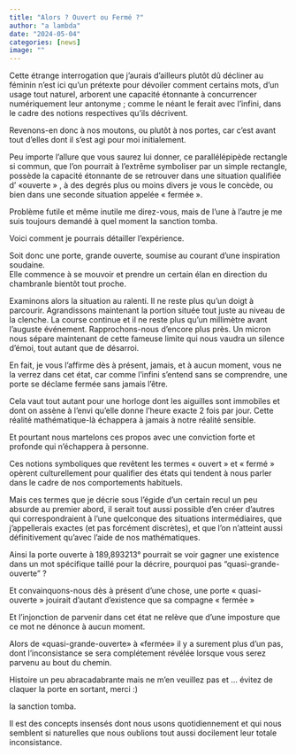 ```yaml
---
title: "Alors ? Ouvert ou Fermé ?"
author: "a lambda"
date: "2024-05-04"
categories: [news]
image: ""
---
```


Cette étrange interrogation que j'aurais d'ailleurs plutôt dû décliner au féminin n'est ici qu'un prétexte pour dévoiler comment certains mots, d'un usage tout naturel, arborent une capacité étonnante à concurrencer numériquement leur antonyme ; comme le néant le ferait avec l'infini, dans le cadre des notions respectives qu'ils décrivent.

Revenons-en donc à nos moutons, ou plutôt à nos portes, car c'est avant tout d'elles dont il s'est agi pour moi initialement.

Peu importe l'allure que vous saurez lui donner, ce parallélépipède rectangle si commun, que l'on pourrait à l'extrême symboliser par un simple rectangle, possède la capacité étonnante de se retrouver dans une situation qualifiée d' «ouverte » , à des degrés plus ou moins divers  je vous le concède, ou bien dans une seconde situation appelée « fermée ».

Problème futile et même inutile me direz-vous, mais de l'une à l'autre je me suis toujours demandé à quel moment la sanction tomba.

Voici comment je pourrais détailler l'expérience.

Soit donc une porte,  grande ouverte,  soumise au courant d'une inspiration soudaine.</br>
Elle commence à se mouvoir et prendre un certain élan en direction du chambranle bientôt tout proche.

Examinons alors la situation au ralenti.
Il ne reste plus qu'un doigt à parcourir.
Agrandissons maintenant la portion située tout juste au niveau de la clenche.
La course continue et il ne reste plus qu'un millimètre avant l'auguste événement.
Rapprochons-nous d'encore plus près.
Un micron nous sépare maintenant de cette fameuse limite qui nous vaudra un silence d'émoi, tout autant que de désarroi.

En fait, je vous l'affirme dès à présent, jamais, et à aucun moment, vous ne la verrez dans cet état, car comme l'infini s'entend sans se comprendre, une porte se déclame fermée sans jamais l'être.

Cela vaut tout autant pour une horloge dont les aiguilles sont immobiles et dont on assène à l'envi qu’elle donne l’heure exacte 2 fois par jour. Cette réalité mathématique-là échappera à jamais à notre réalité sensible. 

Et pourtant nous martelons ces propos avec une conviction forte et profonde qui n’échappera à personne.

Ces notions symboliques que revêtent les termes « ouvert » et « fermé » opèrent culturellement pour qualifier des états qui tendent à nous parler dans le cadre de nos comportements habituels.

Mais ces termes que je décrie sous l'égide d’un certain recul un peu absurde au premier abord,  il serait tout aussi possible d’en créer d’autres qui correspondraient à l’une quelconque des situations intermédiaires, que j'appellerais exactes (et pas forcément discrètes), et que l'on n'atteint aussi définitivement qu’avec l’aide de nos mathématiques.

Ainsi la porte ouverte à 189,893213° pourrait se voir gagner une existence dans un mot spécifique taillé pour la décrire, pourquoi pas "quasi-grande-ouverte" ?

Et convainquons-nous dès à présent d’une chose, une porte « quasi-ouverte » jouirait d’autant d’existence que sa compagne « fermée »

Et l'injonction de parvenir dans cet état ne relève que d'une imposture que ce mot ne dénonce à aucun moment.

Alors de «quasi-grande-ouverte»  à  «fermée»  il y a surement plus d'un pas, dont l’inconsistance se sera complétement révélée lorsque vous serez parvenu au bout du chemin.

Histoire un peu abracadabrante mais ne m’en veuillez pas et … évitez de claquer la porte en sortant,  merci :)










la sanction tomba.

Il est des concepts insensés dont nous usons quotidiennement et qui nous semblent si naturelles que nous oublions tout aussi docilement leur totale inconsistance.
 
